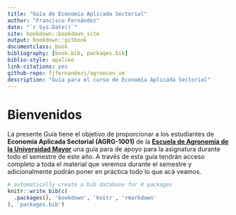 ```yaml
--- 
title: "Guía de Economía Aplicada Sectorial"
author: "Francisco Fernández"
date: "`r Sys.Date()`"
site: bookdown::bookdown_site
output: bookdown::gitbook
documentclass: book
bibliography: [book.bib, packages.bib]
biblio-style: apalike
link-citations: yes
github-repo: fjfernandezj/agroecon_um
description: "Guía para el curso de Economía Aplicada Sectorial"
---
```


# Bienvenidos {-}

La presente Guía tiene el objetivo de proporcionar a los estudiantes de **Economía Aplicada Sectorial (AGRG-1001)** de la [**Escuela de Agronomía de la Universidad Mayor**](https://www.umayor.cl/um/carreras/agronomia-santiago/10000) una guía para de apoyo para la asignatura durante todo el semestre de este año. A través de esta guía tendrán acceso completo a toda el material que veremos durante el semestre y adicionalmente podrán poner en práctica todo lo que acá veamos.

 

```r
# automatically create a bib database for R packages
knitr::write_bib(c(
  .packages(), 'bookdown', 'knitr', 'rmarkdown'
), 'packages.bib')
```
